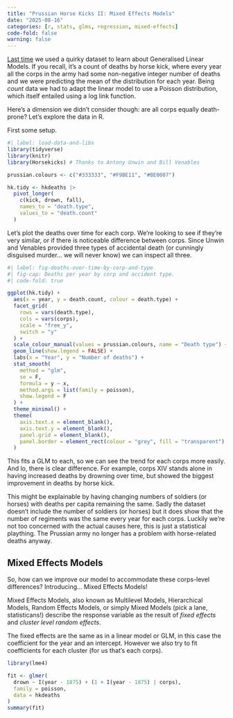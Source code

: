 ```yaml
---
title: "Prussian Horse Kicks II: Mixed Effects Models"
date: "2025-08-16"
categories: [r, stats, glms, regression, mixed-effects]
code-fold: false
warning: false
---
```


[Last time](../horsekicks/index.qmd) we used a quirky dataset to learn about Generalised Linear Models. If you recall, it's a count of deaths by horse kick, where every year all the corps in the army had some non-negative integer number of deaths and we were predicting the mean of the distribution for each year.  Being _count_ data we had to adapt the linear model to use a Poisson distribution, which itself entailed using a log link function.

Here's a dimension we didn't consider though: are all corps equally death-prone? Let's explore the data in R.

First some setup.

```r
#| label: load-data-and-libs
library(tidyverse)
library(knitr)
library(Horsekicks) # Thanks to Antony Unwin and Bill Venables

prussian.colours <- c("#333333", "#F9BE11", "#BE0007")

hk.tidy <- hkdeaths |>
  pivot_longer(
    c(kick, drown, fall),
    names_to = "death.type",
    values_to = "death.count"
  )
```

Let's plot the deaths over time for each corp. We're looking to see if they're very similar, or if there is noticeable difference between corps. Since Unwin and Venables provided three types of accidental death (or cunningly disguised murder... we will never know) we can inspect all three.

```r
#| label: fig-deaths-over-time-by-corp-and-type
#| fig-cap: Deaths per year by corp and accident type.
#| code-fold: true

ggplot(hk.tidy) +
  aes(x = year, y = death.count, colour = death.type) +
  facet_grid(
    rows = vars(death.type),
    cols = vars(corps),
    scale = "free_y",
    switch = "y"
  ) +
  scale_colour_manual(values = prussian.colours, name = "Death type") +
  geom_line(show.legend = FALSE) +
  labs(x = "Year", y = "Number of deaths") +
  stat_smooth(
    method = "glm",
    se = F,
    formula = y ~ x,
    method.args = list(family = poisson),
    show.legend = F
  ) +
  theme_minimal() +
  theme(
    axis.text.x = element_blank(),
    axis.text.y = element_blank(),
    panel.grid = element_blank(),
    panel.border = element_rect(colour = "grey", fill = "transparent")
  )
```

This fits a GLM to each, so we can see the trend for each corps more easily. And lo, there is clear difference. For example, corps XIV stands alone in having increased deaths by drowning over time, but showed the biggest improvement in deaths by horse kick.

This might be explainable by having changing numbers of soldiers (or horses) with deaths per capita remaining the same. Sadly the dataset doesn't include the number of soldiers (or horses) but it does show that the number of regiments was the same every year for each corps. Luckily we're not too concerned with the actual causes here, this is just a statistical plaything. The Prussian army no longer has a problem with horse-related deaths anyway.

## Mixed Effects Models

So, how can we improve our model to accommodate these corps-level differences? Introducing... Mixed Effects Models!

Mixed Effects Models, also known as Multilevel Models, Hierarchical Models, Random Effects Models, or simply Mixed Models (pick a lane, statisticans!) describe the response variable as the result of _fixed effects_ and _cluster level random effects_.

The fixed effects are the same as in a linear model or GLM, in this case the coefficient for the year and an intercept. However we also try to fit coefficients for each cluster (for us that's each corps).

```r
library(lme4)

fit <- glmer(
  drown ~ I(year - 1875) + (1 + I(year - 1875) | corps),
  family = poisson,
  data = hkdeaths
)
summary(fit)
```